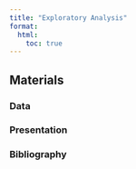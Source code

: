 ```yaml
---
title: "Exploratory Analysis"
format:
  html:
    toc: true
---
```


## Materials

### Data

### Presentation

### Bibliography